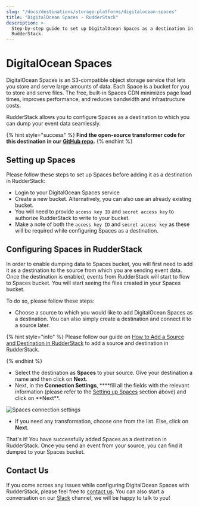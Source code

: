 ```yaml
---
slug: "/docs/destinations/storage-platforms/digitalocean-spaces"
title: "DigitalOcean Spaces - RudderStack"
description: >-
  Step-by-step guide to set up DigitalOcean Spaces as a destination in
  RudderStack.
---
```


# DigitalOcean Spaces

DigitalOcean Spaces is an S3-compatible object storage service that lets you store and serve large amounts of data. Each Space is a bucket for you to store and serve files. The free, built-in Spaces CDN minimizes page load times, improves performance, and reduces bandwidth and infrastructure costs.

RudderStack allows you to configure Spaces as a destination to which you can dump your event data seamlessly.

{% hint style="success" %}
**Find the open-source transformer code for this destination in our**
[**GitHub
repo**](https://github.com/rudderlabs/rudder-transformer/tree/master/v0/destinations/digital_ocean_spaces)**.**
{% endhint %}

## Setting up Spaces

Please follow these steps to set up Spaces before adding it as a destination in RudderStack:

- Login to your DigitalOcean Spaces service
- Create a new bucket. Alternatively, you can also use an already existing bucket.
- You will need to provide `access key ID` and `secret access key` to authorize RudderStack to write to your bucket.
- Make a note of both the `access key ID` and `secret access key` as these will be required while configuring Spaces as a destination.

## **Configuring** Spaces **in RudderStack**

In order to enable dumping data to Spaces bucket, you will first need to add it as a destination to the source from which you are sending event data. Once the destination is enabled, events from RudderStack will start to flow to Spaces bucket. You will start seeing the files created in your Spaces bucket.

To do so, please follow these steps:

- Choose a source to which you would like to add DigitalOcean Spaces as a destination. You can also simply create a destination and connect it to a source later.

{% hint style="info" %}
Please follow our guide on [How to Add a Source and Destination in RudderStack](https://docs.rudderstack.com/how-to-guides/adding-source-and-destination-rudderstack) to add a source and destination in RudderStack.

{% endhint %}

- Select the destination as **Spaces** to your source. Give your destination a name and then click on **Next**.
- Next, in the **Connection Settings**, \***\*fill all the fields with the relevant information \(please refer to the [Setting up Spaces](https://app.gitbook.com/@rudderlabs/s/rudderlabs-1/~/drafts/-MENL7MCfgJKc4EqjP-S/destinations/digitalocean-spaces) section above\) and click on **Next\*\*.

![Spaces connection settings](../../.gitbook/assets/screenshot-2020-08-10-at-6.38.46-pm.png)

- If you need any transformation, choose one from the list. Else, click on **Next**.

That's it! You have successfully added Spaces as a destination in RudderStack. Once you send an event from your source, you can find it dumped to your Spaces bucket.

## Contact Us

If you come across any issues while configuring DigitalOcean Spaces with RudderStack, please feel free to [contact us](mailto:%20docs@rudderstack.com). You can also start a conversation on our [Slack](https://resources.rudderstack.com/join-rudderstack-slack) channel; we will be happy to talk to you!
